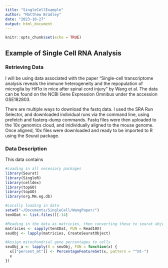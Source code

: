 ```yaml
---
title: "SingleCellExample"
author: "Matthew Bradley"
date: "2023-10-27"
output: html_document
---
```


```r
knitr::opts_chunk$set(echo = TRUE)
```

## Example of Single Cell RNA Analysis

### Retrieving Data
I will be using data associated with the paper "Single-cell transcriptome analysis reveals the immune heterogeneity and the repopulation of microglia by Hif1α in mice after spinal cord injury" by Wang et al. The data can be found on the NCBI Gene Expression Omnibus under the accession GSE182803.

There are multiple ways to download the fastq data. I used the SRA Run Selector, and downloaded individual runs via the command line, using prefetch and fasterq-dump commands. Fastq files were then uploaded to the 10x genomics cloud, and inidividually aligned to the mouse genome. Once aligned, 10x files were downloaded and ready to be imported to R using the Seurat package.

### Data Description
This data contains 

```r
#Loading in all necessary packages
library(Seurat)
library(SingleR)
library(celldex)
library(topGO)
library(topGO)
library(org.Mm.eg.db)

```

```r
#Locally loading in data
setwd("~/Documents/SingleCell/WangPaper/")
tenXDat <- list.files()[-14]

#Reading in the data as matricies, then converting these to seurat objects
matricies <- sapply(tenXDat, FUN = Read10X)
seuObj <- lapply(matricies, CreateSeuratObject)
```

```r
#Assign mitochondrial gene percentages to cells
seuObj_a <- lapply(X = seuObj, FUN = function(x) {
  x[["percent_mt"]] <- PercentageFeatureSet(x, pattern = "^mt-")
  x
})



```




